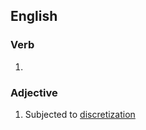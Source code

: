 ==English==

===Verb===
{{head|en|verb form}}

# {{en-past of|discretize}}

===Adjective===
{{en-adj|-}}

# Subjected to [[discretization]]